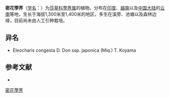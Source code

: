{{Speciesbox
| name = 密花荸荠
| status = 
| status_system = 
| image =
| genus = Heleocharis
| species = congesta
| authority = D. Don
}}

'''密花荸荠'''（[[学名|学名]]：{{lang|la|''Heleocharis congesta''}}）为[[莎草科|莎草科]][[荸荠属|荸荠属]]的植物。分布在[[印度|印度]]、[[越南|越南]]以及[[中国大陆|中国大陆]]的[[云南|云南]]等地，生长于海拔1,300米至1,400米的地区，多生在溪旁、池塘以及森林边缘，目前尚未由人工引种栽培。

== 异名 ==
* Eleocharis congesta D. Don ssp. japonica (Miq.) T. Koyama

== 参考文献 ==
<div class="references-small">
* {{cite web| url =http://www.bioinfo.cn/db05/KmzwSpecies.php?action=view&id=6911| title =密花荸荠| work =《中国高等植物数据库全库》| publisher =中国科学院微生物研究所| author =昆明植物研究所| accessdate =2009-02-24| deadurl =yes| archiveurl =https://web.archive.org/web/20160305023740/http://www.bioinfo.cn/db05/KmzwSpecies.php?action=view&id=6911| archivedate =2016-03-05}}
</div>

[[Category:荸荠属|密花荸荠]]


{{植物小作品}}
